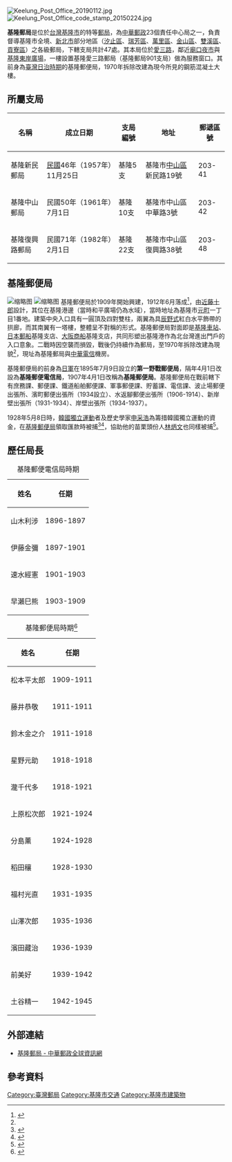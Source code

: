 {{coord|25.1302176|N|121.744032|E|scale:10000|display=title}}
[[File:Keelung_Post_Office_20190112.jpg|thumb]]
[[File:Keelung_Post_Office_code_stamp_20150224.jpg|thumb]]

'''基隆郵局'''是位於[[台灣|台灣]][[基隆市|基隆市]]的特等[[郵局|郵局]]，為[[中華郵政|中華郵政]]23個責任中心局之一，負責督導基隆市全境、[[新北市|新北市]]部分地區（[[汐止區|汐止區]]、[[瑞芳區|瑞芳區]]、[[萬里區|萬里區]]、[[金山區_(新北市)|金山區]]、[[雙溪區|雙溪區]]、[[貢寮區|貢寮區]]）之各級郵局，下轄支局共計47處。其本局位於[[愛三路|愛三路]]，鄰近[[基隆廟口|廟口夜市]]與[[基隆東岸廣場|基隆東岸廣場]]，一樓設置基隆愛三路郵局（基隆郵局901支局）做為服務窗口。其前身為[[臺灣日治時期|臺灣日治時期]]的基隆郵便局，1970年拆除改建為現今所見的鋼筋混凝土大樓。

== 所屬支局 ==
{{expand-section}}
{| class="wikitable"
!名稱
!成立日期
!支局編號
!地址
!郵遞區號
|-
|基隆新民郵局
|[[民國紀年|民國]]46年（1957年）11月25日
|基隆5支
|基隆市[[中山區_(基隆市)|中山區]]新民路19號
|203-41
|-
|基隆中山郵局
|民國50年（1961年）7月1日
|基隆10支
|基隆市中山區中華路3號
|203-42
|-
|基隆復興路郵局
|民國71年（1982年）2月1日
|基隆22支
|基隆市中山區復興路38號
|203-48
|}

== 基隆郵便局 ==
[[File:Kiirun_yubinkiyoku.jpg|缩略图]]
[[File:Photo_of_Kiirun_05.jpg|缩略图]]
基隆郵便局於1909年開始興建，1912年6月落成<ref name=":0">{{Cite web|url=http://newnrch.digital.ntu.edu.tw/nrch/query.php?keyword=%E5%9F%BA%E9%9A%86%E9%83%B5%E4%BE%BF%E5%B1%80&advanced=|title=基隆郵便電信局|accessdate=|author=|date=|publisher=國家文化資料庫|archive-date=2020-07-05|archive-url=https://web.archive.org/web/20200705083412/http://newnrch.digital.ntu.edu.tw/nrch/query.php?keyword=%E5%9F%BA%E9%9A%86%E9%83%B5%E4%BE%BF%E5%B1%80&advanced=|dead-url=no}}</ref>，由[[近藤十郎|近藤十郎]]設計，其位在基隆港邊（當時和平廣場仍為水域），當時地址為基隆市[[元町|元町]]一丁目1番地。建築中央入口具有一圓頂及四對雙柱，兩翼為具[[辰野金吾|辰野式]]紅白水平飾帶的拱廊，而其南翼有一塔樓，整體呈不對稱的形式。基隆郵便局對面即是[[基隆車站|基隆車站]]、[[日本郵船|日本郵船]]基隆支店、[[大阪商船|大阪商船]]基隆支店，共同形塑出基隆港作為北台灣進出門戶的入口意象。二戰時因空襲而損毀，戰後仍持續作為郵局，至1970年拆除改建為現貌<ref name=":0" />，現址為基隆郵局與[[中華電信|中華電信]]機房。

基隆郵便局的前身為[[日軍|日軍]]在1895年7月9日設立的'''第一野戰郵便局'''，隔年4月1日改設為'''基隆郵便電信局'''，1907年4月1日改稱為'''基隆郵便局'''。基隆郵便局在戰前轄下有庶務課、郵便課、鐵道船舶郵便課、軍事郵便課、貯蓄課、電信課、波止場郵便出張所、濱町郵便出張所（1934設立）、水返腳郵便出張所（1906-1914）、新岸壁出張所（1931-1934）、岸壁出張所（1934-1937）。

1928年5月8日時，[[韓國獨立運動|韓國獨立運動]]者及歷史學家[[申采浩|申采浩]]為籌措韓國獨立運動的資金，在[[基隆郵局|基隆郵便局]]領取匯款時被捕<ref>{{Cite web|title=也是一段城南舊事──林海音與她的抗日「屘叔」林炳文（邱士杰）|url=https://historio.asia/2014/02/22/%e4%b9%9f%e6%98%af%e4%b8%80%e6%ae%b5%e5%9f%8e%e5%8d%97%e8%88%8a%e4%ba%8b%e2%94%80%e2%94%80%e6%9e%97%e6%b5%b7%e9%9f%b3%e8%88%87%e5%a5%b9%e7%9a%84%e6%8a%97%e6%97%a5%e3%80%8c%e5%b1%98%e5%8f%94%e3%80%8d/|access-date=2021-09-05|date=2014-02-22|last=邱士杰QIU|first=Shijie|work=時間上漫不可信的變遷|language=zh-TW|archive-date=2021-09-05|archive-url=https://web.archive.org/web/20210905091154/https://historio.asia/2014/02/22/%e4%b9%9f%e6%98%af%e4%b8%80%e6%ae%b5%e5%9f%8e%e5%8d%97%e8%88%8a%e4%ba%8b%e2%94%80%e2%94%80%e6%9e%97%e6%b5%b7%e9%9f%b3%e8%88%87%e5%a5%b9%e7%9a%84%e6%8a%97%e6%97%a5%e3%80%8c%e5%b1%98%e5%8f%94%e3%80%8d/|dead-url=no}}</ref><ref>{{Cite web|title=殖民地的憂鬱：太陽旗下的朝鮮與臺灣|url=https://storystudio.tw/article/gushi/korea-and-taiwan-under-japanese-rule/|access-date=2021-09-05|date=2019-04-25|work=故事 StoryStudio|language=zh-TW|archive-date=2021-09-05|archive-url=https://web.archive.org/web/20210905090946/https://storystudio.tw/article/gushi/korea-and-taiwan-under-japanese-rule/|dead-url=no}}</ref>，協助他的苗栗頭份人[[林炳文|林炳文]]也同樣被捕<ref>{{Cite web|title=南韓學者訪台尋史 拼湊客人助韓獨立故事|url=https://n.yam.com/Article/20200803470522|access-date=2021-09-05|work=蕃新聞|language=zh-tw|archive-date=2021-09-05|archive-url=https://web.archive.org/web/20210905091022/https://n.yam.com/Article/20200803470522|dead-url=no}}</ref>。

== 歷任局長 ==
{| class="wikitable"
|+基隆郵便電信局時期
!姓名
!任期
|-
|山木利涉
|1896-1897
|-
|伊藤金彌
|1897-1901
|-
|速水經憲
|1901-1903
|-
|早瀨巳熊
|1903-1909
|}
{| class="wikitable"
|+基隆郵便局時期<ref>{{Cite web|url=http://who.ith.sinica.edu.tw/s2s.action?v=1944;%E8%87%BA%E7%81%A3%E7%B8%BD%E7%9D%A3%E5%BA%9C;%E4%BA%A4%E9%80%9A%E5%B1%80;%E5%9F%BA%E9%9A%86%E9%83%B5%E4%BE%BF%E5%B1%80|title=基隆郵便局|accessdate=|author=|date=|publisher=中央研究院台灣史研究所 台灣總督府職員錄系統|archive-date=2019-08-11|archive-url=https://web.archive.org/web/20190811041839/http://who.ith.sinica.edu.tw/s2s.action?v=1944;%E8%87%BA%E7%81%A3%E7%B8%BD%E7%9D%A3%E5%BA%9C;%E4%BA%A4%E9%80%9A%E5%B1%80;%E5%9F%BA%E9%9A%86%E9%83%B5%E4%BE%BF%E5%B1%80|dead-url=no}}</ref>
!姓名
!任期
|-
|松本平太郎
|1909-1911
|-
|藤井恭敬
|1911-1911
|-
|鈴木金之介
|1911-1918
|-
|星野元助
|1918-1918
|-
|瀧千代多
|1918-1921
|-
|上原松次郎
|1921-1924
|-
|分島薰
|1924-1928
|-
|稻田穰
|1928-1930
|-
|福村光直
|1931-1935
|-
|山澤次郎
|1935-1936
|-
|濱田藏治
|1936-1939
|-
|前美好
|1939-1942
|-
|土谷精一
|1942-1945
|}

== 外部連結 ==
* [http://www.post.gov.tw/post/internet/Q_localpost/default.jsp?ID=1202 基隆郵局 - 中華郵政全球資訊網] {{Wayback|url=http://www.post.gov.tw/post/internet/Q_localpost/default.jsp?ID=1202 |date=20201206082534 }}

== 參考資料 ==
<references />{{臺灣總督府交通局}}
[[Category:臺灣郵局|Category:臺灣郵局]]
[[Category:基隆市交通|Category:基隆市交通]]
[[Category:基隆市建築物|Category:基隆市建築物]]